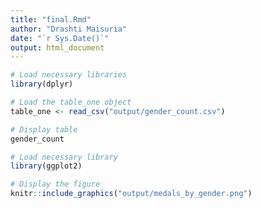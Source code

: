 ```yaml
---
title: "final.Rmd"
author: "Drashti Maisuria"
date: "`r Sys.Date()`"
output: html_document
---
```



```r
# Load necessary libraries
library(dplyr)

# Load the table_one object
table_one <- read_csv("output/gender_count.csv")

# Display table
gender_count
```

```r
# Load necessary library
library(ggplot2)

# Display the figure
knitr::include_graphics("output/medals_by_gender.png")
```
